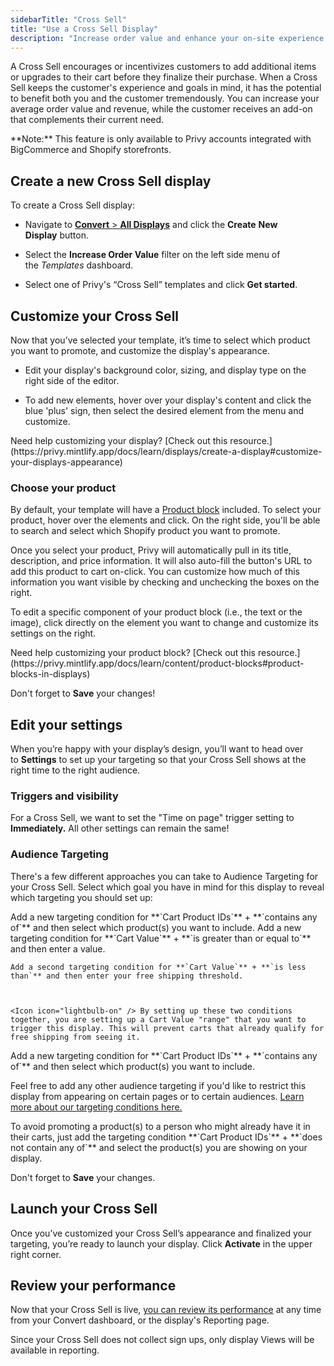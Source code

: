 ```yaml
---
sidebarTitle: "Cross Sell"
title: "Use a Cross Sell Display"
description: "Increase order value and enhance your on-site experience by suggesting products based on your shoppers' behavior."
---
```


A Cross Sell encourages or incentivizes customers to add additional items or upgrades to their cart before they finalize their purchase. When a Cross Sell keeps the customer's experience and goals in mind, it has the potential to benefit both you and the customer tremendously. You can increase your average order value and revenue, while the customer receives an add-on that complements their current need.

<Warning>
  **Note:** This feature is only available to Privy accounts integrated with BigCommerce and Shopify storefronts.
</Warning>

## Create a new Cross Sell display

To create a Cross Sell display:

* Navigate to [**Convert** > **All Displays**](https://dashboard.privy.com/displays) and click the **Create** **New Display** button. 

* Select the **Increase Order Value** filter on the left side menu of the *Templates* dashboard.

* Select one of Privy's “Cross Sell” templates and click **Get started**.



## Customize your Cross Sell

Now that you’ve selected your template, it’s time to select which product you want to promote, and customize the display's appearance.

* Edit your display's background color, sizing, and display type on the right side of the editor.

* To add new elements, hover over your display's content and click the blue 'plus' sign, then select the desired element from the menu and customize.

<Tip>
  Need help customizing your display? [Check out this resource.](https://privy.mintlify.app/docs/learn/displays/create-a-display#customize-your-displays-appearance)
</Tip>

### Choose your product

By default, your template will have a [Product block](https://privy.mintlify.app/docs/learn/content/product-blocks#product-blocks-in-displays) included. To select your product, hover over the elements and click. On the right side, you'll be able to search and select which Shopify product you want to promote.



Once you select your product, Privy will automatically pull in its title, description, and price information. It will also auto-fill the button's URL to add this product to cart on-click. You can customize how much of this information you want visible by checking and unchecking the boxes on the right.

To edit a specific component of your product block (i.e., the text or the image), click directly on the element you want to change and customize its settings on the right.

<Tip>
  Need help customizing your product block? [Check out this resource.](https://privy.mintlify.app/docs/learn/content/product-blocks#product-blocks-in-displays)
</Tip>

Don't forget to **Save** your changes!

## Edit your settings

When you’re happy with your display’s design, you’ll want to head over to **Settings** to set up your targeting so that your Cross Sell shows at the right time to the right audience.

### Triggers and visibility

For a Cross Sell, we want to set the "Time on page" trigger setting to **Immediately.** All other settings can remain the same!



### Audience Targeting

There's a few different approaches you can take to Audience Targeting for your Cross Sell. Select which goal you have in mind for this display to reveal which targeting you should set up:

<AccordionGroup>
  <Accordion title="I want to suggest a product that pairs nicely with what the customer added to cart." defaultOpen={false}>
    Add a new targeting condition for **`Cart Product IDs`** + **`contains any of`** and then select which product(s) you want to include.
  </Accordion>

  <Accordion title="My shopper is close to free shipping, so I want to get them over that threshold." defaultOpen={false}>
    Add a new targeting condition for **`Cart Value`** + **`is greater than or equal to`** and then enter a value.



    Add a second targeting condition for **`Cart Value`** + **`is less than`** and then enter your free shipping threshold.



    <Icon icon="lightbulb-on" /> By setting up these two conditions together, you are setting up a Cart Value "range" that you want to trigger this display. This will prevent carts that already qualify for free shipping from seeing it.
  </Accordion>

  <Accordion title="I want to promote a bundle that contains an item that my shopper added to cart." defaultOpen={false}>
    Add a new targeting condition for **`Cart Product IDs`** + **`contains any of`** and then select which product(s) you want to include.
  </Accordion>
</AccordionGroup>

Feel free to add any other audience targeting if you'd like to restrict this display from appearing on certain pages or to certain audiences. [Learn more about our targeting conditions here.](https://privy.mintlify.app/docs/learn/displays/settings-overview)

<Tip>
  To avoid promoting a product(s) to a person who might already have it in their carts, just add the targeting condition **`Cart Product IDs`** + **`does not contain any of`** and select the product(s) you are showing on your display.
</Tip>

Don't forget to **Save** your changes.

## Launch your Cross Sell

Once you’ve customized your Cross Sell’s appearance and finalized your targeting, you’re ready to launch your display. Click **Activate** in the upper right corner.

## Review your performance

Now that your Cross Sell is live, [you can review its performance](https://privy.mintlify.app/docs/learn/displays/reporting-overview) at any time from your Convert dashboard, or the display's Reporting page.

<Warning>
  Since your Cross Sell does not collect sign ups, only display Views will be available in reporting.
</Warning>